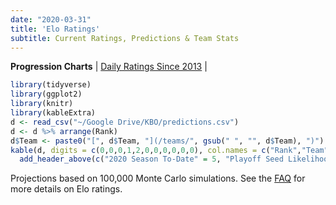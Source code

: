 ```yaml
---
date: "2020-03-31"
title: 'Elo Ratings'
subtitle: Current Ratings, Predictions & Team Stats
---
```

**Progression Charts** | [Daily Ratings Since 2013](/elohistory/) |
 <br>

```r
library(tidyverse)
library(ggplot2)
library(knitr)
library(kableExtra)
d <- read_csv("~/Google Drive/KBO/predictions.csv")
d <- d %>% arrange(Rank)
d$Team <- paste0("[", d$Team, "](/teams/", gsub(" ", "", d$Team), ")") 
kable(d, digits = c(0,0,0,1,2,0,0,0,0,0,0), col.names = c("Rank","Team","Elo", "wRC+", "FIP", "1st","2nd","3rd","4th","5th","Out")) %>%
  add_header_above(c("2020 Season To-Date" = 5, "Playoff Seed Likelihood" = 6)) %>% kable_styling(bootstrap_options = c("striped", "hover"), fixed_thead = T) %>% column_spec(2, bold = T) %>% column_spec(5, border_right = T)
```
Projections based on 100,000 Monte Carlo simulations. See the [FAQ](https://www.kbofancystats.com/faq/eloratings/) for more details on Elo ratings.